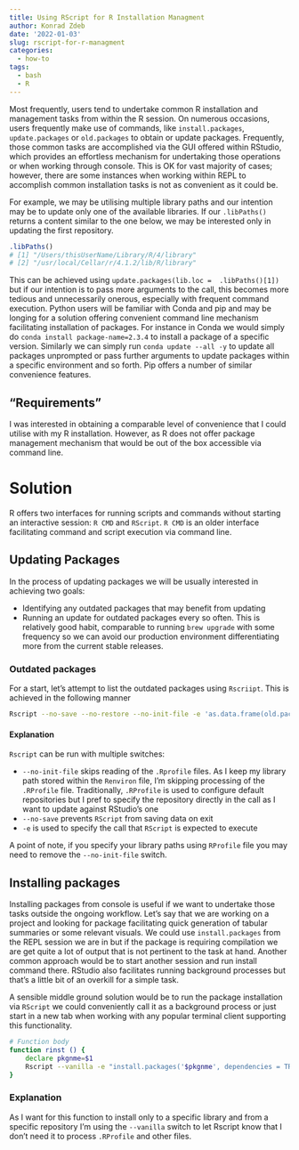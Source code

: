 ```yaml
---
title: Using RScript for R Installation Managment
author: Konrad Zdeb
date: '2022-01-03'
slug: rscript-for-r-managment
categories:
  - how-to
tags:
  - bash
  - R
---
```


Most frequently, users tend to undertake common R installation and management tasks from within the R session. On numerous occasions, users frequently make use of commands, like `install.packages`, `update.packages` or `old.packages` to obtain or update packages. Frequently, those common tasks are accomplished via the GUI offered within RStudio, which provides an effortless mechanism for undertaking those operations or when working through console. This is OK for vast majority of cases; however, there are some instances when working within REPL to accomplish common installation tasks is not as convenient as it could be. 

For example, we may be utilising multiple library paths and our intention may be to update only one of the available libraries. If our `.libPaths()` returns a content similar to the one below, we may be interested only in updating the first repository.

```r
.libPaths()
# [1] "/Users/thisUserName/Library/R/4/library"
# [2] "/usr/local/Cellar/r/4.1.2/lib/R/library"
```
This can be achieved using `update.packages(lib.loc =  .libPaths()[1])` but if our intention is to pass more arguments to the call, this becomes more tedious and unnecessarily onerous, especially with frequent command execution. Python users will be familiar with Conda and pip and may be longing for a solution offering convenient command line mechanism facilitating installation of packages. For instance in Conda we would simply do `conda install package-name=2.3.4` to install a package of a specific version. Similarly we can simply run `conda update --all -y` to update all packages unprompted or pass further arguments to update packages within a specific environment and so forth. Pip offers a number of similar convenience features.

## "Requirements"

I was interested in obtaining a comparable level of convenience that I could utilise with my R installation. However, as R does not offer package management mechanism that would be out of the box accessible via command line. 

# Solution

R offers two interfaces for running scripts and commands without starting an interactive session: `R CMD` and `RScript`. `R CMD` is an older interface facilitating command and script execution via command line. 

## Updating Packages

In the process of updating packages we will be usually interested in achieving two goals:

* Identifying any outdated packages that may benefit from updating
* Running an update for outdated packages every so often. This is relatively good habit, comparable to running `brew upgrade` with some frequency so we can avoid our production environment differentiating more from the current stable releases.

### Outdated packages

For a start, let's attempt to list the outdated packages using `Rscriipt`. This is achieved in the following manner

```bash
Rscript --no-save --no-restore --no-init-file -e 'as.data.frame(old.packages(repos = "https://cran.rstudio.com"))[,-c(1,6)]'
```

#### Explanation

`Rscript` can be run with multiple switches:

* `--no-init-file` skips reading of the `.Rprofile` files. As I keep my library path stored within the `Renviron` file, I'm skipping processing of the `.RProfile` file. Traditionally, `.RProfile` is used to configure default repositories but I pref to specify the repository directly in the call as I want to update against RStudio's one
* `--no-save` prevents `RScript` from saving data on exit
* `-e` is used to specify the call that `RScript` is expected to execute

A point of note, if you specify your library paths using `RProfile` file you may need to remove the `--no-init-file` switch.

## Installing packages

Installing packages from console is useful if we want to undertake those tasks outside the ongoing workflow. Let's say that we are working on a project and looking for package facilitating quick generation of tabular summaries or some relevant visuals. We could use `install.packages` from the REPL session we are in but if the package is requiring compilation we are get quite a lot of output that is not pertinent to the task at hand. Another common approach would be to start another session and run install command there. RStudio also facilitates running background processes but that's a little bit of an overkill for a simple task.

A sensible middle ground solution would be to run the package installation via `RScript` we could conveniently call it as a background process or just start in a new tab when working with any popular terminal client supporting this functionality. 

```bash
# Function body
function rinst () {
	declare pkgnme=$1
	Rscript --vanilla -e "install.packages('$pkgnme', dependencies = TRUE, repos = 'https://cloud.r-project.org/', lib = '/Users/konrad/Library/R/4/library')"
}
```

### Explanation

As I want for this function to install only to a specific library and from a specific repository I'm using the `--vanilla` switch to let Rscript know that I don't need it to process `.RProfile` and other files.
